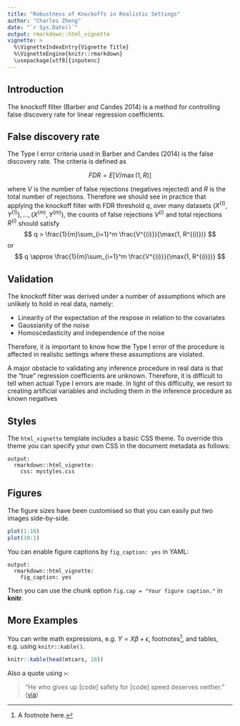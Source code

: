 ```yaml
---
title: "Robustness of Knockoffs in Realistic Settings"
author: "Charles Zheng"
date: "`r Sys.Date()`"
output: rmarkdown::html_vignette
vignette: >
  %\VignetteIndexEntry{Vignette Title}
  %\VignetteEngine{knitr::rmarkdown}
  \usepackage[utf8]{inputenc}
---
```


## Introduction

The knockoff filter (Barber and Candes 2014) is a method for controlling false discovery rate for
linear regression coefficients.

## False discovery rate

The Type I error criteria used in Barber and Candes (2014) is the false discovery rate.
The criteria is defined as

$$
FDR = E[V/\max(1,R)]
$$

where $V$ is the number of false rejections (negatives rejected) and $R$ is the total number of rejections.
Therefore we should see in practice that applying the knockoff filter with FDR threshold $q$,
over many datasets $(X^{(1)}, Y^{(1)}), ... , (X^{(m)}, Y^{(m)})$, the counts of false rejections $V^{(i)}$ and total rejections $R^{(i)}$ should satisfy
$$
q > \frac{1}{m}\sum_{i=1}^m \frac{V^{(i)}}{\max(1, R^{(i)})}
$$
or 
$$
q \approx \frac{1}{m}\sum_{i=1}^m \frac{V^{(i)}}{\max(1, R^{(i)})}
$$

## Validation

The knockoff filter was derived under a number of assumptions which are unlikely to hold in real data, namely:

- Linearity of the expectation of the respose in relation to the covariates
- Gaussianity of the noise
- Homoscedasticity and independence of the noise

Therefore, it is important to know how the Type I error of the procedure is affected in realistic settings
where these assumptions are violated.

A major obstacle to validating any inference procedure in real data is that the "true" regression coefficients are unknown.  Therefore, it is difficult to tell when actual Type I errors are made.  In light of this difficulty, we resort to creating artificial variables and including them in the inference procedure as known negatives

## Styles

The `html_vignette` template includes a basic CSS theme. To override this theme you can specify your own CSS in the document metadata as follows:

    output: 
      rmarkdown::html_vignette:
        css: mystyles.css

## Figures

The figure sizes have been customised so that you can easily put two images side-by-side. 

```r
plot(1:10)
plot(10:1)
```

You can enable figure captions by `fig_caption: yes` in YAML:

    output:
      rmarkdown::html_vignette:
        fig_caption: yes

Then you can use the chunk option `fig.cap = "Your figure caption."` in **knitr**.

## More Examples

You can write math expressions, e.g. $Y = X\beta + \epsilon$, footnotes^[A footnote here.], and tables, e.g. using `knitr::kable()`.

```r
knitr::kable(head(mtcars, 10))
```

Also a quote using `>`:

> "He who gives up [code] safety for [code] speed deserves neither."
([via](https://twitter.com/hadleywickham/status/504368538874703872))
